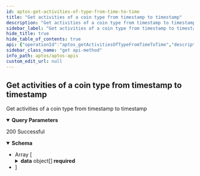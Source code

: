 ```yaml
---
id: aptos-get-activities-of-type-from-time-to-time
title: "Get activities of a coin type from timestamp to timestamp"
description: "Get activities of a coin type from timestamp to timestamp"
sidebar_label: "Get activities of a coin type from timestamp to timestamp"
hide_title: true
hide_table_of_contents: true
api: {"operationId":"aptos_getActivitiesOfTypeFromTimeToTime","description":"Get activities of a coin type from timestamp to timestamp","parameters":[{"name":"coin_type","required":true,"in":"query","description":"Coin type","schema":{"type":"string"}},{"name":"from_time","required":true,"in":"query","description":"From timestamp","schema":{"type":"number"}},{"name":"to_time","required":true,"in":"query","description":"To timestamp","schema":{"type":"number"}},{"name":"limit","required":false,"in":"query","description":"Number of item displayed per page, default: 10","schema":{"type":"number"}},{"name":"offset","required":false,"in":"query","description":"Number of skipped item, default: 0","schema":{"type":"number"}}],"responses":{"200":{"description":"200 Successful","content":{"application/json":{"schema":{"type":"array","items":{"type":"object","properties":{"data":{"description":"Array of documents","type":"array","items":{"type":"object","properties":{"transactionVersion":{"type":"number","example":46292538,"description":"transactionVersion"},"eventIndex":{"type":"number","example":1,"description":"eventIndex"},"amount":{"type":"number","example":1500000000,"description":"amount"},"blockHeight":{"type":"number","example":15747799,"description":"blockHeight"},"coinType":{"type":"string","example":"0x6de517a18f003625e7fba9b9dc29b310f2e3026bbeb1997b3ada9de1e3cec8d6::opc::OPC","description":"coinType"},"activityType":{"type":"string","example":"0x1::coin::DepositEvent","description":"activityType"},"entryFunctionIdStr":{"type":"string","example":"0x6de517a18f003625e7fba9b9dc29b310f2e3026bbeb1997b3ada9de1e3cec8d6::opc::transfer","description":"entryFunctionIdStr"},"eventAccountAddress":{"type":"string","example":"0x673afeeb37ccba25508b82d3647876446e177de2b71d488c0704e0a0a6ba5711","description":"eventAccountAddress"},"eventSequenceNumber":{"type":"number","example":1,"description":"eventSequenceNumber"},"isGasFee":{"type":"boolean","example":true,"description":"isGasFee"},"isTransactionSuccess":{"type":"boolean","example":true,"description":"isTransactionSuccess"},"ownerAddress":{"type":"string","example":"0x673afeeb37ccba25508b82d3647876446e177de2b71d488c0704e0a0a6ba5711","description":"ownerAddress"},"blockTime":{"format":"date-time","type":"string","example":"2023-06-19 23:25:05.006","description":"blockTime"},"timestamp":{"type":"number","example":1,"description":"timestamp"},"eventCreationNumber":{"type":"number","example":2,"description":"eventCreationNumber"}},"required":["transactionVersion","eventIndex","amount","blockHeight","coinType","activityType","entryFunctionIdStr","eventAccountAddress","eventSequenceNumber","isGasFee","isTransactionSuccess","ownerAddress","blockTime","timestamp","eventCreationNumber"],"title":"CoinActivityResponseDto"}}},"required":["data"],"title":"ListCoinActivityResponseDto"}}}}}},"tags":["Get token activities"],"security":[{"apiKey":[]}],"method":"get","path":"/v1/coin-activity/activityOfTypeFromTimeToTime","servers":[{"url":"https://aptos-mainnet-api.blocklens.io","description":"Aptos Mainnet Dev Server"}],"securitySchemes":{"bearer":{"scheme":"bearer","bearerFormat":"JWT","type":"http"},"basic":{"type":"http","scheme":"basic"},"apiKey":{"type":"apiKey","name":"X-API-KEY","in":"header"}},"info":{"title":"APTOS APIs","description":"Swagger documentation","version":"1.0.0","contact":{}},"postman":{"name":"Get activities of a coin type from timestamp to timestamp","description":{"content":"Get activities of a coin type from timestamp to timestamp","type":"text/plain"},"url":{"path":["v1","coin-activity","activityOfTypeFromTimeToTime"],"host":["{{baseUrl}}"],"query":[{"disabled":false,"description":{"content":"(Required) Coin type","type":"text/plain"},"key":"coin_type","value":""},{"disabled":false,"description":{"content":"(Required) From timestamp","type":"text/plain"},"key":"from_time","value":""},{"disabled":false,"description":{"content":"(Required) To timestamp","type":"text/plain"},"key":"to_time","value":""},{"disabled":false,"description":{"content":"Number of item displayed per page, default: 10","type":"text/plain"},"key":"limit","value":""},{"disabled":false,"description":{"content":"Number of skipped item, default: 0","type":"text/plain"},"key":"offset","value":""}],"variable":[]},"header":[{"key":"Accept","value":"application/json"}],"method":"GET","auth":{"type":"apikey","apikey":[{"type":"any","value":"X-API-KEY","key":"key"},{"type":"any","value":"<API Key>","key":"value"},{"type":"any","value":"header","key":"in"}]}}}
sidebar_class_name: "get api-method"
info_path: aptos/aptos-apis
custom_edit_url: null
---
```



## Get activities of a coin type from timestamp to timestamp



Get activities of a coin type from timestamp to timestamp

<details style={{"marginBottom":"1rem"}} data-collapsed={false} open={true}><summary style={{}}><strong>Query Parameters</strong></summary><div><ul><ParamsItem className={"paramsItem"} param={{"name":"coin_type","required":true,"in":"query","description":"Coin type","schema":{"type":"string"}}}></ParamsItem><ParamsItem className={"paramsItem"} param={{"name":"from_time","required":true,"in":"query","description":"From timestamp","schema":{"type":"number"}}}></ParamsItem><ParamsItem className={"paramsItem"} param={{"name":"to_time","required":true,"in":"query","description":"To timestamp","schema":{"type":"number"}}}></ParamsItem><ParamsItem className={"paramsItem"} param={{"name":"limit","required":false,"in":"query","description":"Number of item displayed per page, default: 10","schema":{"type":"number"}}}></ParamsItem><ParamsItem className={"paramsItem"} param={{"name":"offset","required":false,"in":"query","description":"Number of skipped item, default: 0","schema":{"type":"number"}}}></ParamsItem></ul></div></details><div><ApiTabs><TabItem label={"200"} value={"200"}><div>

200 Successful

</div><div><MimeTabs schemaType={"response"}><TabItem label={"application/json"} value={"application/json"}><SchemaTabs><TabItem label={"Schema"} value={"Schema"}><details style={{}} data-collapsed={false} open={true}><summary style={{"textAlign":"left"}}><strong>Schema</strong></summary><div style={{"textAlign":"left","marginLeft":"1rem"}}></div><ul style={{"marginLeft":"1rem"}}><li><div style={{"fontSize":"var(--ifm-code-font-size)","opacity":"0.6","marginLeft":"-.5rem","paddingBottom":".5rem"}}>Array [</div></li><SchemaItem collapsible={true} className={"schemaItem"}><details style={{}}><summary style={{}}><strong>data</strong><span style={{"opacity":"0.6"}}> object[]</span><strong style={{"fontSize":"var(--ifm-code-font-size)","color":"var(--openapi-required)"}}> required</strong></summary><div style={{"marginLeft":"1rem"}}><div style={{"marginTop":".5rem","marginBottom":".5rem"}}>

Array of documents

</div><li><div style={{"fontSize":"var(--ifm-code-font-size)","opacity":"0.6","marginLeft":"-.5rem","paddingBottom":".5rem"}}>Array [</div></li><SchemaItem collapsible={false} name={"transactionVersion"} required={true} schemaName={"number"} qualifierMessage={undefined} schema={{"type":"number","example":46292538,"description":"transactionVersion"}}></SchemaItem><SchemaItem collapsible={false} name={"eventIndex"} required={true} schemaName={"number"} qualifierMessage={undefined} schema={{"type":"number","example":1,"description":"eventIndex"}}></SchemaItem><SchemaItem collapsible={false} name={"amount"} required={true} schemaName={"number"} qualifierMessage={undefined} schema={{"type":"number","example":1500000000,"description":"amount"}}></SchemaItem><SchemaItem collapsible={false} name={"blockHeight"} required={true} schemaName={"number"} qualifierMessage={undefined} schema={{"type":"number","example":15747799,"description":"blockHeight"}}></SchemaItem><SchemaItem collapsible={false} name={"coinType"} required={true} schemaName={"string"} qualifierMessage={undefined} schema={{"type":"string","example":"0x6de517a18f003625e7fba9b9dc29b310f2e3026bbeb1997b3ada9de1e3cec8d6::opc::OPC","description":"coinType"}}></SchemaItem><SchemaItem collapsible={false} name={"activityType"} required={true} schemaName={"string"} qualifierMessage={undefined} schema={{"type":"string","example":"0x1::coin::DepositEvent","description":"activityType"}}></SchemaItem><SchemaItem collapsible={false} name={"entryFunctionIdStr"} required={true} schemaName={"string"} qualifierMessage={undefined} schema={{"type":"string","example":"0x6de517a18f003625e7fba9b9dc29b310f2e3026bbeb1997b3ada9de1e3cec8d6::opc::transfer","description":"entryFunctionIdStr"}}></SchemaItem><SchemaItem collapsible={false} name={"eventAccountAddress"} required={true} schemaName={"string"} qualifierMessage={undefined} schema={{"type":"string","example":"0x673afeeb37ccba25508b82d3647876446e177de2b71d488c0704e0a0a6ba5711","description":"eventAccountAddress"}}></SchemaItem><SchemaItem collapsible={false} name={"eventSequenceNumber"} required={true} schemaName={"number"} qualifierMessage={undefined} schema={{"type":"number","example":1,"description":"eventSequenceNumber"}}></SchemaItem><SchemaItem collapsible={false} name={"isGasFee"} required={true} schemaName={"boolean"} qualifierMessage={undefined} schema={{"type":"boolean","example":true,"description":"isGasFee"}}></SchemaItem><SchemaItem collapsible={false} name={"isTransactionSuccess"} required={true} schemaName={"boolean"} qualifierMessage={undefined} schema={{"type":"boolean","example":true,"description":"isTransactionSuccess"}}></SchemaItem><SchemaItem collapsible={false} name={"ownerAddress"} required={true} schemaName={"string"} qualifierMessage={undefined} schema={{"type":"string","example":"0x673afeeb37ccba25508b82d3647876446e177de2b71d488c0704e0a0a6ba5711","description":"ownerAddress"}}></SchemaItem><SchemaItem collapsible={false} name={"blockTime"} required={true} schemaName={"date-time"} qualifierMessage={undefined} schema={{"format":"date-time","type":"string","example":"2023-06-19 23:25:05.006","description":"blockTime"}}></SchemaItem><SchemaItem collapsible={false} name={"timestamp"} required={true} schemaName={"number"} qualifierMessage={undefined} schema={{"type":"number","example":1,"description":"timestamp"}}></SchemaItem><SchemaItem collapsible={false} name={"eventCreationNumber"} required={true} schemaName={"number"} qualifierMessage={undefined} schema={{"type":"number","example":2,"description":"eventCreationNumber"}}></SchemaItem><li><div style={{"fontSize":"var(--ifm-code-font-size)","opacity":"0.6","marginLeft":"-.5rem"}}>]</div></li></div></details></SchemaItem><li><div style={{"fontSize":"var(--ifm-code-font-size)","opacity":"0.6","marginLeft":"-.5rem"}}>]</div></li></ul></details></TabItem><TabItem label={"Example (from schema)"} value={"Example (from schema)"}><ResponseSamples responseExample={"[\n  {\n    \"data\": [\n      {\n        \"transactionVersion\": 46292538,\n        \"eventIndex\": 1,\n        \"amount\": 1500000000,\n        \"blockHeight\": 15747799,\n        \"coinType\": \"0x6de517a18f003625e7fba9b9dc29b310f2e3026bbeb1997b3ada9de1e3cec8d6::opc::OPC\",\n        \"activityType\": \"0x1::coin::DepositEvent\",\n        \"entryFunctionIdStr\": \"0x6de517a18f003625e7fba9b9dc29b310f2e3026bbeb1997b3ada9de1e3cec8d6::opc::transfer\",\n        \"eventAccountAddress\": \"0x673afeeb37ccba25508b82d3647876446e177de2b71d488c0704e0a0a6ba5711\",\n        \"eventSequenceNumber\": 1,\n        \"isGasFee\": true,\n        \"isTransactionSuccess\": true,\n        \"ownerAddress\": \"0x673afeeb37ccba25508b82d3647876446e177de2b71d488c0704e0a0a6ba5711\",\n        \"blockTime\": \"2023-06-19 23:25:05.006\",\n        \"timestamp\": 1,\n        \"eventCreationNumber\": 2\n      }\n    ]\n  }\n]"} language={"json"}></ResponseSamples></TabItem></SchemaTabs></TabItem></MimeTabs></div></TabItem></ApiTabs></div>
      